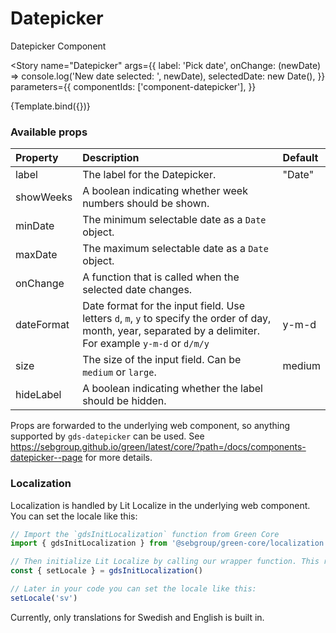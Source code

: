

<Meta title="Components/Datepicker" component={Datepicker} />

# Datepicker

Datepicker Component

<Story
  name="Datepicker"
  args={{
    label: 'Pick date',
    onChange: (newDate) => console.log('New date selected: ', newDate),
    selectedDate: new Date(),
  }}
  parameters={{
    componentIds: ['component-datepicker'],
  }}
>
  {Template.bind({})}
</Story>

### Available props

| Property       | Description                                                         | Default |
| :------------- | :------------------------------------------------------------------ | :------ |
| label          | The label for the Datepicker.                                       | "Date"  |
| showWeeks      | A boolean indicating whether week numbers should be shown.          |         |
| minDate        | The minimum selectable date as a `Date` object.                     |         |
| maxDate        | The maximum selectable date as a `Date` object.                     |         |
| onChange       | A function that is called when the selected date changes.           |         |
| dateFormat     | Date format for the input field. Use letters `d`, `m`, `y` to specify the order of day, month, year, separated by a delimiter. For example `y-m-d` or `d/m/y`         | y-m-d |
| size           | The size of the input field. Can be `medium` or `large`.      | medium  |
| hideLabel      | A boolean indicating whether the label should be hidden.            |         |


Props are forwarded to the underlying web component, so anything supported by `gds-datepicker` can be used. See https://sebgroup.github.io/green/latest/core/?path=/docs/components-datepicker--page for more details.


### Localization

Localization is handled by Lit Localize in the underlying web component. You can set the locale like this:

```ts
// Import the `gdsInitLocalization` function from Green Core
import { gdsInitLocalization } from '@sebgroup/green-core/localization'

// Then initialize Lit Localize by calling our wrapper function. This returns a `setLocale` function which you can use to set the locale.
const { setLocale } = gdsInitLocalization()

// Later in your code you can set the locale like this:
setLocale('sv')
```

Currently, only translations for Swedish and English is built in.
